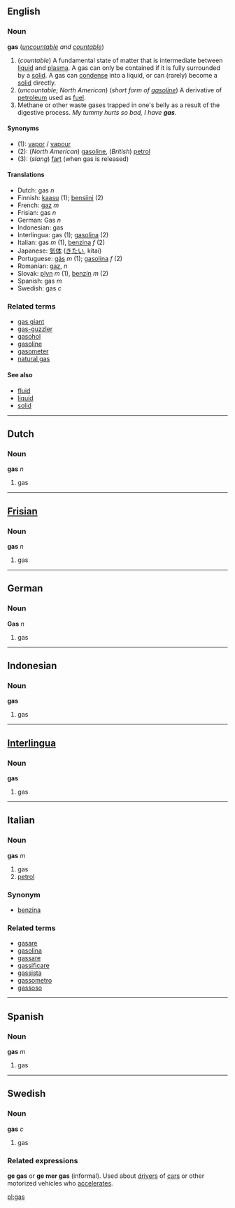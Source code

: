 ==English==
===Noun===
'''gas''' (''[[uncountable]] and [[countable]]'')

# (''countable'') A fundamental state of matter that is intermediate between [[liquid]] and [[plasma]].  A gas can only be contained if it is fully surrounded by a [[solid]].  A gas can [[condense]] into a liquid, or can (rarely) become a [[solid]] directly.
# (''uncountable''; ''North American'') (''short form of [[gasoline]]'') A derivative of [[petroleum]] used as [[fuel]].
# Methane or other waste gases trapped in one's belly as a result of the digestive process.  ''My tummy hurts so bad, I have '''gas'''.''

====Synonyms====
*(1): [[vapor]] / [[vapour]]
*(2): (''North American'') [[gasoline]], (''British'') [[petrol]]
*(3): (''slang'') [[fart]] (when gas is released)

====Translations====
*Dutch: gas ''n''
*Finnish: [[kaasu]] (1); [[bensiini]] (2)
*French: [[gaz]] ''m''
*Frisian: gas ''n''
*German: Gas ''n''
*Indonesian: gas
*Interlingua: gas (1); [[gasolina]] (2)
*Italian: gas ''m'' (1), [[benzina]] ''f'' (2)
*Japanese: [[気体]] ([[きたい]], kitai)
*Portuguese: [[gás]] ''m'' (1); [[gasolina]] ''f'' (2)
*Romanian: [[gaz]], ''n''
*Slovak: [[plyn]] ''m'' (1), [[benzín]] ''m'' (2)
*Spanish: gas ''m''
*Swedish: gas ''c''

===Related terms===
*[[gas giant]]
*[[gas-guzzler]]
*[[gasohol]]
*[[gasoline]]
*[[gasometer]]
*[[natural gas]]

====See also====
*[[fluid]]
*[[liquid]]
*[[solid]]

----
==Dutch==
===Noun===
'''gas''' ''n''

#gas

----
==[[Frisian]]==
===Noun===
'''gas''' ''n''

#gas

----
==German==
===Noun===
'''Gas''' ''n''

#gas

----
==Indonesian==
===Noun===
'''gas'''

#gas

----
==[[Interlingua]]==
===Noun===
'''gas'''

#gas

----
==Italian==
===Noun===
'''gas''' ''m''

#gas
# [[petrol]]

===Synonym===
*[[benzina]]

===Related terms===
*[[gasare]]
*[[gasolina]]
*[[gassare]]
*[[gassificare]]
*[[gassista]]
*[[gassometro]]
*[[gassoso]]

----

==Spanish==
===Noun===
'''gas''' ''m''

#gas

----
==Swedish==
===Noun===
'''gas''' ''c''

# gas
===Related expressions===
'''ge gas''' or '''ge mer gas''' (informal). Used about [[driver]]s of [[car]]s or other motorized vehicles who [[accelerate]]s.

[[pl:gas]]
